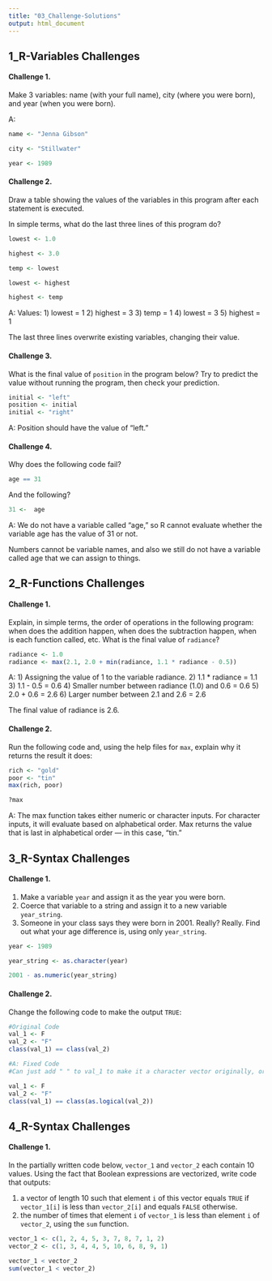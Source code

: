 ```yaml
---
title: "03_Challenge-Solutions"
output: html_document
---
```


## 1_R-Variables Challenges

#### Challenge 1. {-}

Make 3 variables: name (with your full name), city (where you were born), and year (when you were born).

A:
```r

name <- "Jenna Gibson"

city <- "Stillwater"

year <- 1989

```

#### Challenge 2. {-}

Draw a table showing the values of the variables in this program after each statement is executed.

In simple terms, what do the last three lines of this program do?

```r

lowest <- 1.0

highest <- 3.0

temp <- lowest

lowest <- highest

highest <- temp

```

A: 
Values:
1) lowest = 1
2) highest = 3
3) temp = 1
4) lowest = 3
5) highest = 1

The last three lines overwrite existing variables, changing their value.


#### Challenge 3. {-}

What is the final value of `position` in the program below? Try to predict the value without running the program, then check your prediction.

```r

initial <- "left"
position <- initial
initial <- "right"

```

A:
Position should have the value of "left."

#### Challenge 4. {-}

Why does the following code fail?

```r

age == 31

```

And the following?

```r
31 <-  age
```


A:
We do not have a variable called "age," so R cannot evaluate whether the variable age has the value of 31 or not.

Numbers cannot be variable names, and also we still do not have a variable called age that we can assign to things.


## 2_R-Functions Challenges

#### Challenge 1. {-}

Explain, in simple terms, the order of operations in the following program: when does the addition happen, when does the subtraction happen, when is each function called, etc.
What is the final value of `radiance`?

```r

radiance <- 1.0
radiance <- max(2.1, 2.0 + min(radiance, 1.1 * radiance - 0.5))

```

A:
1) Assigning the value of 1 to the variable radiance.
2) 1.1 * radiance = 1.1
3) 1.1 - 0.5 = 0.6
4) Smaller number between radiance (1.0) and 0.6 = 0.6
5) 2.0 + 0.6 = 2.6
6) Larger number between 2.1 and 2.6 = 2.6

The final value of radiance is 2.6.

#### Challenge 2. {-}

Run the following code and, using the help files for `max`, explain why it returns the result it does:

```r

rich <- "gold"
poor <- "tin"
max(rich, poor)

?max
```

A:
The max function takes either numeric or character inputs. For character inputs, it will evaluate based on alphabetical order. Max returns the value that is last in alphabetical order --- in this case, "tin."


## 3_R-Syntax Challenges

#### Challenge 1. {-}

1. Make a variable `year` and assign it as the year you were born.
2. Coerce that variable to a string and assign it to a new variable `year_string`.
3. Someone in your class says they were born in 2001. Really? Really. Find out what your age difference is, using only `year_string`.

```r

year <- 1989

year_string <- as.character(year)

2001 - as.numeric(year_string)

```


#### Challenge 2. {-}

Change the following code to make the output `TRUE`:

```r
#Original Code
val_1 <- F
val_2 <- "F"
class(val_1) == class(val_2)

#A: Fixed Code
#Can just add " " to val_1 to make it a character vector originally, or:

val_1 <- F
val_2 <- "F"
class(val_1) == class(as.logical(val_2))

```





## 4_R-Syntax Challenges

#### Challenge 1. {-}

In the partially written code below, `vector_1` and `vector_2` each contain 10 values. Using the fact that Boolean expressions are vectorized, write code that outputs:

1. a vector of length 10 such that element `i` of this vector equals `TRUE` if `vector_1[i]` is less than `vector_2[i]` and equals `FALSE` otherwise.
2. the number of times that element `i` of `vector_1` is less than element `i` of `vector_2`, using the `sum` function.

```r
vector_1 <- c(1, 2, 4, 5, 3, 7, 8, 7, 1, 2)
vector_2 <- c(1, 3, 4, 4, 5, 10, 6, 8, 9, 1)

vector_1 < vector_2
sum(vector_1 < vector_2)
```

